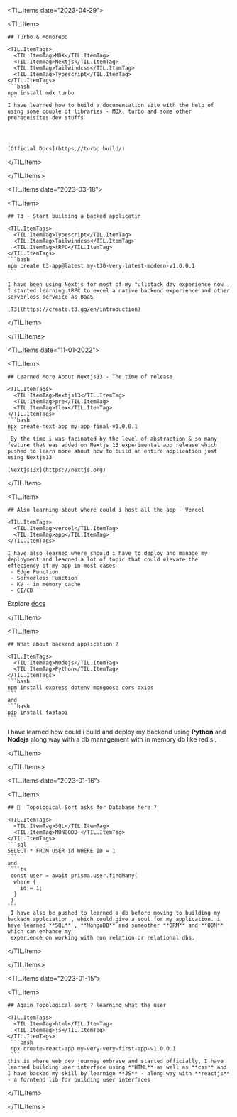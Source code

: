 
<TIL.Items date="2023-04-29">

  <TIL.Item>
    
    ## Turbo & Monorepo 

    <TIL.ItemTags>
      <TIL.ItemTag>MDX</TIL.ItemTag>
      <TIL.ItemTag>Nextjs</TIL.ItemTag>
      <TIL.ItemTag>Tailwindcss</TIL.ItemTag>
      <TIL.ItemTag>Typescript</TIL.ItemTag>
    </TIL.ItemTags>
    ```bash
    npm install mdx turbo
    ```
    I have learned how to build a documentation site with the help of using some couple of libraries - MDX, turbo and some other prerequisites dev stuffs

   
  

    [Official Docs](https://turbo.build/)

  </TIL.Item>

</TIL.Items>

<TIL.Items date="2023-03-18">

  <TIL.Item>
    
    ## T3 - Start building a backed applicatin

    <TIL.ItemTags>
      <TIL.ItemTag>Typescript</TIL.ItemTag>
      <TIL.ItemTag>Tailwindcss</TIL.ItemTag>
      <TIL.ItemTag>tRPC</TIL.ItemTag>
    </TIL.ItemTags>
    ```bash
    npm create t3-app@latest my-t30-very-latest-modern-v1.0.0.1
    ```

    I have been using Nextjs for most of my fullstack dev experience now , I started learning tRPC to excel a native backend experience and other serverless serveice as BaaS

    [T3](https://create.t3.gg/en/introduction) 

  </TIL.Item>

</TIL.Items>

<TIL.Items date="11-01-2022">

  <TIL.Item>

    ## Learned More About Nextjs13 - The time of release 
     
    <TIL.ItemTags>
      <TIL.ItemTag>Nextjs13</TIL.ItemTag>
      <TIL.ItemTag>pre</TIL.ItemTag>
      <TIL.ItemTag>flex</TIL.ItemTag>
    </TIL.ItemTags>
    ```bash
    npx create-next-app my-app-final-v1.0.0.1
    ```
     By the time i was facinated by the level of abstraction & so many feature that was added on Nextjs 13 experimental app release which pushed to learn more about how to build an entire application just using Nextjs13
      
    [Nextjs13x](https://nextjs.org)

  </TIL.Item>

  <TIL.Item>

    ## Also learning about where could i host all the app - Vercel 

    <TIL.ItemTags>
      <TIL.ItemTag>vercel</TIL.ItemTag>
      <TIL.ItemTag>app</TIL.ItemTag>
    </TIL.ItemTags>

    I have also learned where should i have to deploy and manage my deployment and learned a lot of topic that could elevate the effeciency of my app in most cases 
     - Edge Function 
     - Serverless Function
     - KV - in memory cache 
     - CI/CD

   Explore [docs](https://vercel.com)

  </TIL.Item>

  <TIL.Item>

    ## What about backend application ?

    <TIL.ItemTags>
      <TIL.ItemTag>NOdejs</TIL.ItemTag>
      <TIL.ItemTag>Python</TIL.ItemTag>
    </TIL.ItemTags>
    ```bash
    npm install express dotenv mongoose cors axios 
    ```
    and 
    ```bash
    pip install fastapi
    ```

   I have learned how could i build and deploy my backend using **Python** and **Nodejs**  along way with a db management with in memory db like redis .

  </TIL.Item>

</TIL.Items>

<TIL.Items date="2023-01-16">

  <TIL.Item>

    ## 🤔  Topological Sort asks for Database here ?

    <TIL.ItemTags>
      <TIL.ItemTag>SQL</TIL.ItemTag>
      <TIL.ItemTag>MONGODB </TIL.ItemTag>
    </TIL.ItemTags>
    ```sql
    SELECT * FROM USER id WHERE ID = 1
    ```
    and 
     ```ts
     const user = await prisma.user.findMany(
      where {
        id = 1;
      }
     )
    ```
     I have also be pushed to learned a db before moving to building my backedn applciation , which could give a soul for my application. i have learned **SQL** , **MongoDB** and someother **ORM** and **ODM** which can enhance my 
     experience on working with non relation or relational dbs.

  </TIL.Item>

</TIL.Items>

<TIL.Items date="2023-01-15">

  <TIL.Item>
    
    ## Again Topological sort ? learning what the user

    <TIL.ItemTags>
      <TIL.ItemTag>html</TIL.ItemTag>
      <TIL.ItemTag>js</TIL.ItemTag>
    </TIL.ItemTags>
     ```bash
     npx create-react-app my-very-very-first-app-v1.0.0.1 
     ```
    this is where web dev journey embrase and started officially, I have learned building user interface using **HTML** as well as **css** and I have backed my skill by learnign **JS** - along way with **reactjs** - a forntend lib for building user interfaces

  </TIL.Item>

</TIL.Items>
